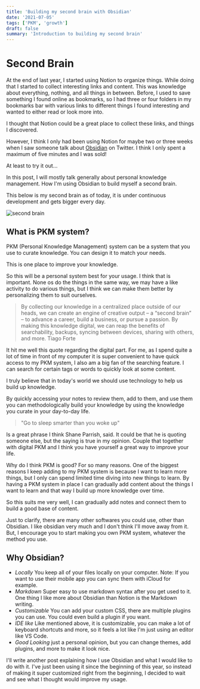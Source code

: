 ```yaml
---
title: 'Building my second brain with Obsidian'
date: '2021-07-05'
tags: ['PKM', 'growth']
draft: false
summary: 'Introduction to building my second brain'
---
```


# Second Brain

At the end of last year, I started using Notion to organize things. While doing that I started to collect interesting links and content.
This was knowledge about everything, nothing, and all things in between.
Before, I used to save something I found online as bookmarks, so I had three or four folders in my bookmarks bar
with various links to different things I found interesting and wanted to either read or look more into.

I thought that Notion could be a great place to collect these links, and things I discovered.

However, I think I only had been using Notion for maybe two or three weeks when I saw someone talk about [Obsidian](https://obsidian.md/) on Twitter.
I think I only spent a maximum of five minutes and I was sold!

At least to try it out...

In this post, I will mostly talk generally about personal knowledge management.
How I'm using Obsidian to build myself a second brain.

This below is my second brain as of today, it is under continuous development and gets bigger every day.

<Image alt="second brain" src="/static/images/obsidian.png" width={256} height={128} />

## What is PKM system?

PKM (Personal Knowledge Management) system can be a system that you use to curate knowledge.
You can design it to match your needs.

This is one place to improve your knowledge.

So this will be a personal system best for your usage. I think that is important. None os do the things in the same way, we may have a like activity to do various things,
but I think we can make them better by personalizing them to suit ourselves.

> By collecting our knowledge in a centralized place outside of our heads, we can create an engine of creative output – a “second brain” – to advance a career, build a business, or pursue a passion. By making this knowledge digital, we can reap the benefits of searchability, backups, syncing between devices, sharing with others, and more.
> Tiago Forte

It hit me well this quote regarding the digital part. For me, as I spend quite a lot of time in front of my computer it is super convenient to
have quick access to my PKM system, I also am a big fan of the searching feature. I can search for certain tags or words to quickly look at some content.

I truly believe that in today's world we should use technology to help us build up knowledge.

By quickly accessing your notes to review them, add to them, and use them you can methodologically build your knowledge by using the knowledge you curate in your day-to-day life.

> "Go to sleep smarter than you woke up"

Is a great phrase I think Shane Parrish, said. It could be that he is quoting someone else, but the saying is true in my opinion. Couple that together with digital PKM and
I think you have yourself a great way to improve your life.

Why do I think PKM is good?
For so many reasons.
One of the biggest reasons I keep adding to my PKM system is because I want to learn more things, but I only can spend limited time diving into new things to learn.
By having a PKM system in place I can gradually add content about the things I want to learn and that way I build up more knowledge over time.

So this suits me very well, I can gradually add notes and connect them to build a good base of content.

Just to clarify, there are many other softwares you could use, other than Obsidian. I like obsidian very much and I don't think I'll move away from it. But, I encourage you to start making you own PKM system, whatever the method you use.

## Why Obsidian?

- _Locally_ You keep all of your files locally on your computer. Note: If you want to use their mobile app you can sync them with iCloud for example.
- _Markdown_ Super easy to use markdown syntax after you get used to it. One thing I like more about Obsidian than Notion is the Markdown writing.
- _Customizable_ You can add your custom CSS, there are multiple plugins you can use. You could even build a plugin if you want.
- _IDE like_ Like mentioned above, it is customizable, you can make a lot of keyboard shortcuts and more, so it feels a lot like I'm just using an editor like VS Code.
- _Good Looking_ just a personal opinion, but you can change themes, add plugins, and more to make it look nice.

I'll write another post explaining how I use Obsidian and what I would like to do with it.
I've just been using it since the beginning of this year, so instead of making it super customized right from the beginning, I decided to wait and see what I thought
would improve my usage.
